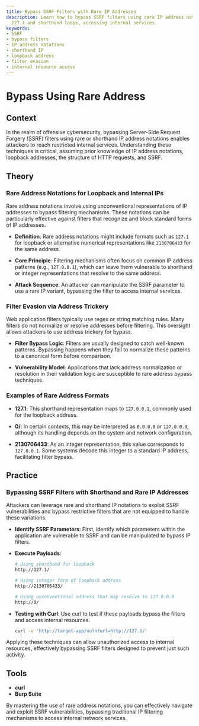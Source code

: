 ```yaml
---
title: Bypass SSRF Filters with Rare IP Addresses
description: Learn how to bypass SSRF filters using rare IP address notations like
  127.1 and shorthand loops, accessing internal services.
keywords:
- SSRF
- bypass filters
- IP address notations
- shorthand IP
- loopback address
- filter evasion
- internal resource access
---
```


# Bypass Using Rare Address

## Context

In the realm of offensive cybersecurity, bypassing Server-Side Request Forgery (SSRF) filters using rare or shorthand IP address notations enables attackers to reach restricted internal services. Understanding these techniques is critical, assuming prior knowledge of IP address notations, loopback addresses, the structure of HTTP requests, and SSRF.

## Theory

### Rare Address Notations for Loopback and Internal IPs

Rare address notations involve using unconventional representations of IP addresses to bypass filtering mechanisms. These notations can be particularly effective against filters that recognize and block standard forms of IP addresses.

- **Definition**: Rare address notations might include formats such as `127.1` for loopback or alternative numerical representations like `2130706433` for the same address.

- **Core Principle**: Filtering mechanisms often focus on common IP address patterns (e.g., `127.0.0.1`), which can leave them vulnerable to shorthand or integer representations that resolve to the same address. 

- **Attack Sequence**: An attacker can manipulate the SSRF parameter to use a rare IP variant, bypassing the filter to access internal services.

### Filter Evasion via Address Trickery

Web application filters typically use regex or string matching rules. Many filters do not normalize or resolve addresses before filtering. This oversight allows attackers to use address trickery for bypass.

- **Filter Bypass Logic**: Filters are usually designed to catch well-known patterns. Bypassing happens when they fail to normalize these patterns to a canonical form before comparison.

- **Vulnerability Model**: Applications that lack address normalization or resolution in their validation logic are susceptible to rare address bypass techniques.

### Examples of Rare Address Formats

- **127.1**: This shorthand representation maps to `127.0.0.1`, commonly used for the loopback address.
  
- **0/**: In certain contexts, this may be interpreted as `0.0.0.0` or `127.0.0.0`, although its handling depends on the system and network configuration.
  
- **2130706433**: As an integer representation, this value corresponds to `127.0.0.1`. Some systems decode this integer to a standard IP address, facilitating filter bypass.

## Practice

### Bypassing SSRF Filters with Shorthand and Rare IP Addresses

Attackers can leverage rare and shorthand IP notations to exploit SSRF vulnerabilities and bypass restrictive filters that are not equipped to handle these variations.

- **Identify SSRF Parameters**: First, identify which parameters within the application are vulnerable to SSRF and can be manipulated to bypass IP filters.

- **Execute Payloads**:

  ```bash
  # Using shorthand for loopback
  http://127.1/
  ```

  ```bash
  # Using integer form of loopback address
  http://2130706433/
  ```

  ```bash
  # Using unconventional address that may resolve to 127.0.0.0
  http://0/
  ```

- **Testing with Curl**: Use curl to test if these payloads bypass the filters and access internal resources.

  ```bash
  curl -v 'http://target-app/vuln?url=http://127.1/'
  ```

Applying these techniques can allow unauthorized access to internal resources, effectively bypassing SSRF filters designed to prevent just such activity.

## Tools

- **curl**
- **Burp Suite**

By mastering the use of rare address notations, you can effectively navigate and exploit SSRF vulnerabilities, bypassing traditional IP filtering mechanisms to access internal network services.